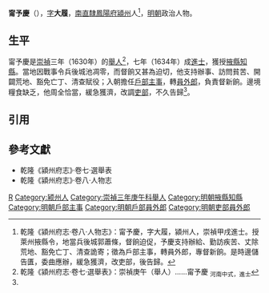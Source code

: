 '''甯予慶'''（{{bd|16世紀||17世紀}}），[[表字|字]]'''大履'''，[[南直隸|南直隸]][[鳳陽府|鳳陽府]][[潁州_(北魏)|潁州]]人<ref name=djs>乾隆《潁州府志·卷八·人物志》：甯予慶，字大履，潁州人，崇禎甲戌進士。授萊州掖縣令，地當兵後城郭蕭條，督餉迫促，予慶支持辦給、勤訪疾苦、丈除荒地、豁免亡丁、清查詭寄；徵為戶部主事，轉員外郎，專督新餉。是時邊儲告匱，委曲應辦，緩急獲濟，改吏部，後告歸。</ref>，[[明朝|明朝]]政治人物。

==生平==
甯予慶是[[崇禎|崇禎]]三年（1630年）的[[舉人|舉人]]<ref>乾隆《潁州府志·卷七·選舉表》：崇禎庚午（舉人）……甯予慶 <sub>河南中式，進士</sub></ref>，七年（1634年）成[[進士|進士]]，獲授[[掖縣|掖縣]][[知縣|知縣]]。當地因戰事令兵後城池凋零，而督餉又甚為迫切，他支持辦事、訪問貧苦、開闢荒地、豁免亡丁、清查賦役；入朝擔任[[戶部|戶部]][[主事|主事]]，轉[[員外郎|員外郎]]，負責督新餉。邊境糧食缺乏，他周全恰當，緩急獲濟，改調[[吏部|吏部]]，不久告歸<ref name=djs/>。

==引用==
{{reflist}}

==參考文獻==
*乾隆《潁州府志》·卷七·選舉表
*乾隆《潁州府志》·卷八·人物志

{{start box}}
{{s-off}}
{{s-before|[[洪恩炤|洪恩炤]]}}
{{s-title|明朝掖縣知縣|1634年－1643年}}
{{s-after|[[藺完瑝|藺完瑝]]}}
{{end box}}

{{崇禎七年甲戌科殿試金榜}}

[[Category:甯姓|R]]
[[Category:颍州人|Category:颍州人]]
[[Category:崇禎三年庚午科舉人|Category:崇禎三年庚午科舉人]]
[[Category:明朝掖縣知縣|Category:明朝掖縣知縣]]
[[Category:明朝戶部主事|Category:明朝戶部主事]]
[[Category:明朝戶部員外郎|Category:明朝戶部員外郎]]
[[Category:明朝吏部員外郎|Category:明朝吏部員外郎]]